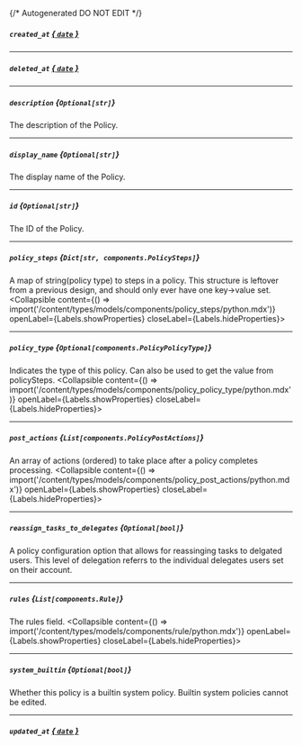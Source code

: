 {/* Autogenerated DO NOT EDIT  */}

##### `created_at` [*{ `date` }*](https://docs.python.org/3/library/datetime.html#date-objects)

---
##### `deleted_at` [*{ `date` }*](https://docs.python.org/3/library/datetime.html#date-objects)

---
##### `description` *{`Optional[str]`}*
The description of the Policy.

---
##### `display_name` *{`Optional[str]`}*
The display name of the Policy.

---
##### `id` *{`Optional[str]`}*
The ID of the Policy.

---
##### `policy_steps` *{`Dict[str, components.PolicySteps]`}*
A map of string(policy type) to steps in a policy. This structure is leftover from a previous design, and should only ever have one key\-\>value set.
<Collapsible content={() => import('/content/types/models/components/policy_steps/python.mdx')} openLabel={Labels.showProperties} closeLabel={Labels.hideProperties}>
</Collapsible>

---
##### `policy_type` *{`Optional[components.PolicyPolicyType]`}*
Indicates the type of this policy. Can also be used to get the value from policySteps.
<Collapsible content={() => import('/content/types/models/components/policy_policy_type/python.mdx')} openLabel={Labels.showProperties} closeLabel={Labels.hideProperties}>
</Collapsible>

---
##### `post_actions` *{`List[components.PolicyPostActions]`}*
An array of actions (ordered) to take place after a policy completes processing.
<Collapsible content={() => import('/content/types/models/components/policy_post_actions/python.mdx')} openLabel={Labels.showProperties} closeLabel={Labels.hideProperties}>
</Collapsible>

---
##### `reassign_tasks_to_delegates` *{`Optional[bool]`}*
A policy configuration option that allows for reassinging tasks to delgated users. This level of delegation referrs to the individual delegates users set on their account.

---
##### `rules` *{`List[components.Rule]`}*
The rules field.
<Collapsible content={() => import('/content/types/models/components/rule/python.mdx')} openLabel={Labels.showProperties} closeLabel={Labels.hideProperties}>
</Collapsible>

---
##### `system_builtin` *{`Optional[bool]`}*
Whether this policy is a builtin system policy. Builtin system policies cannot be edited.

---
##### `updated_at` [*{ `date` }*](https://docs.python.org/3/library/datetime.html#date-objects)


